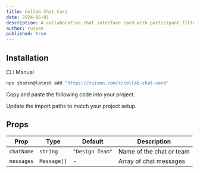 ```yaml
---
title: Collab Chat Card
date: 2024-06-01
description: A collaborative chat interface card with participant filtering
author: ruixen
published: true
---
```


<ComponentPreview name="collab-chat-card-demo" />

## Installation

<Tabs defaultValue="cli">

<TabsList>
  <TabsTrigger value="cli">CLI</TabsTrigger>
  <TabsTrigger value="manual">Manual</TabsTrigger>
</TabsList>
<TabsContent value="cli">

```bash
npx shadcn@latest add "https://ruixen.com/r/collab-chat-card"
```

</TabsContent>

<TabsContent value="manual">

<Steps>

<Step>Copy and paste the following code into your project.</Step>

<ComponentSource name="collab-chat-card" />

<Step>Update the import paths to match your project setup.</Step>

</Steps>

</TabsContent>

</Tabs>

## Props

| Prop       | Type        | Default         | Description              |
| ---------- | ----------- | --------------- | ------------------------ |
| `chatName` | `string`    | `"Design Team"` | Name of the chat or team |
| `messages` | `Message[]` | -               | Array of chat messages   |
